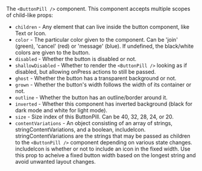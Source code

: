 The `<ButtonPill />` component. This component accepts multiple scopes of child-like props:

- `children` - Any element that can live inside the button component, like Text or Icon.
- `color` - The particular color given to the component. Can be 'join' (green), 'cancel' (red) or
  'message' (blue). If undefined, the black/white colors are given to the button.
- `disabled` - Whether the button is disabled or not.
- `shallowDisabled` - Whether to render the `<ButtonPill />` looking as if disabled, but allowing
  onPress actions to still be passed.
- `ghost` - Whether the button has a transparent background or not.
- `grown` - Whether the button's width follows the width of its container or not.
- `outline` - Whether the button has an outline/border around it.
- `inverted` - Whether this component has inverted background (black for dark mode and white for
  light mode).
- `size` - Size index of this ButtonPill. Can be 40, 32, 28, 24, or 20.
- `contentVariations` - An object consisting of an array of strings, stringContentVariations, and a
  boolean, includeIcon. stringContentVariations are the strings that may be passed as children to
  the `<ButtonPill />` component depending on various state changes. includeIcon is whether or not
  to include an icon in the fixed width. Use this prop to acheive a fixed button width based on the
  longest string and avoid unwanted layout changes.
